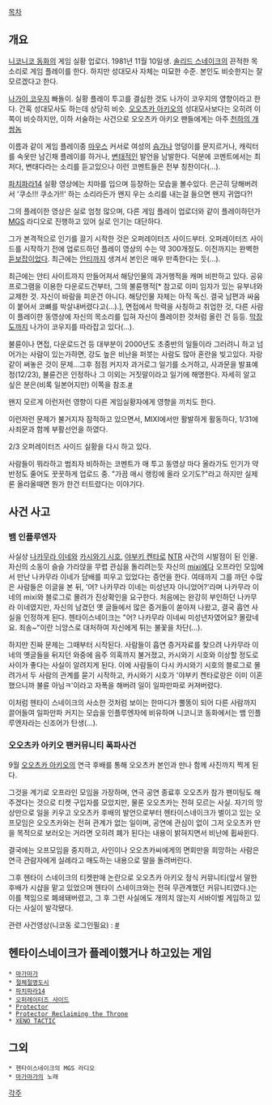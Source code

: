 [[목차]]
== 개요 ==
[[니코니코 동화]]의 게임 실황 업로더. 1981년 11월 10일생. [[솔리드 스네이크]]의 끈적한 목소리로 게임 플레이를 한다. 하지만 성대모사 자체는 미묘한 수준. 본인도 비슷한지는 잘 모르겠다고 한다.

[[나가이 코우지]] 빠돌이. 실황 플레이 투고를 결심한 것도 나가이 코우지의 영향이라고 한다. 간혹 성대모사도 하는데 상당히 비슷. [[오오츠카 아키오]]의 성대모사보다는 오히려 이쪽이 비슷하지만, 이하 서술하는 사건으로 오오츠카 아키오 팬들에게는 아주 [[천하의 개쌍놈]]

이름과 같이 게임 플레이중 [[마우스]] 커서로 여성의 [[슴가]]나 엉덩이를 문지르거나, 캐릭터를 속옷만 남긴채 플레이를 하거나, [[변태]]적인 발언을 남발한다. 덕분에 코멘트에서는 최저다, 변태다라는 소리를 듣고있으나 이런 코멘트들은 전부 칭찬이다(...).

[[파치파라14]] 실황 영상에는 치마를 입으며 등장하는 모습을 볼수있다. 은근히 당해버려서 '쿠소!!! 쿠소가!!' 하는 소리라든가 왠지 우는 소리를 내는걸 들으면 왠지 귀엽다?!

그의 플레이한 영상은 실로 엄청 많으며, 다른 게임 플레이 업로더와 같이 플레이하던가 [[MGS]] 라디오로 진행하고 있어 실로 인기는 대단하다.

그가 본격적으로 인기를 끌기 시작한 것은 오퍼레이터즈 사이드부터. 오퍼레이터즈 사이드를 시작하기 전에 업로드하던 플레이 영상의 수는 약 300개정도. 이전까지는 완벽한 [[듣보잡]]이었다. 최근에는 [[안티]]까지 생겨서 본인은 매우 만족한다는 듯(...).

최근에는 안티 사이트까지 만들어져서 해당인물의 과거행적을 캐며 비판하고 있다.
공유 프로그램을 이용한 다운로드건부터, 그의 불륜행적[* 참고로 이미 임자가 있는 유부녀와 교제한 것. 자신이 바람을 피운건 아니다. 해당인물 자체는 아직 독신. 결국 남편과 싸움이 붙어서 코뼈를 박살내버렸다고(...).], 면접에서 학력을 사칭하고 취업한 것, 다른 사람이 플레이한 동영상에 자신의 목소리를 입혀 자신이 플레이한 것처럼 올린 건 등등. [[막장]]도까지 나가이 코우지를 따라잡고 있다(...).

불륜이나 면접, 다운로드건 등 대부분이 2000년도 초중반의 일들이라 그러려니 하고 넘어가는 사람이 있는가하면, 강도 높은 비난을 퍼붓는 사람도 많아 혼란을 빚고있다.
자랑같이 써놓은 것이 문제...그후 점점 커지자 과거로그 일기를 소거하고, 사과문을 발표예정(12/23), 불륜건은 인정하나 그 이외는 거짓말이라고 일기에 해명한다. 자세히 알고 싶은 분은(비록 일본어지만) 이쪽을 참조.[http://www14.atwiki.jp/niconicohentaisnake/ #]

왠지 모르게 이런저런 영향이 다른 게임실황자에게 영향을 끼치도 한다.

이런저런 문제가 불거지자 잠적하고 있으면서, MIXI에서만 활발하게 활동하다, 1/31에 사죄문과 함께 부활선언을 하였다.

2/3 오퍼레이터즈 사이드 실황을 다시 하고 있다.

사람들이 뭐라하고 범죄자 비하하는 코멘트가 매 투고 동영상 마다 올라가도 인기가 약 반정도 줄어도 꿋꿋하게 업로드 중. "가끔 매시 랭킹에 올라 오기도?"라고 하지만 실제론 올라올때면 뭔가 한건 터트렸다는 이야기다.

== 사건 사고 ==
=== 뱀 인플루엔자 ===
사실상 [[나카무라 이네]]와 [[카시와기 시호]], [[야부키 켄타로]] [[NTR]] 사건의 시발점이 된 인물. 자신의 소동이 슬슬 가라앉을 무렵 관심을 돌리려는듯 자신의 [[mixi]]에다 오프라인 모임에서 만난 나카무라 이네가 담배를 피우고 있었다는 증언을 한다.
여태까지 그를 까던 수많은 사람들은 이글을 본 뒤, '어? 나카무라 이네는 미성년자 아니었어?'라며 나카무라 이네의 mixi와 블로그로 몰려가 진상확인을 요구한다. 처음에는 완강히 부인하던 나카무라 이네였지만, 자신의 남겼던 옛 글들에서 많은 증거들이 쏟아져 나왔고, 결국 흡연 사실을 인정하게 된다. 헨타이스네이크는 "어? 나카무라 이네씨 미성년자였어요? 몰랐네요. 죄송~"이란 늬앙스로 대처하여 자신에게 튀는 불꽃을 차단(…).

하지만 진짜 문제는 그때부터 시작된다. 사람들이 흡연 증거자료를 찾으려 나카무라 이네의 옛글들을 뒤지던 와중에 음주 의혹까지 불거졌고, 카시와기 시호와 이상할 정도로 사이가 좋다는 사실이 알려지게 된다. 이에 사람들이 다시 카시와기 시호의 블로그로 몰려가서 두 사람의 관계를 묻기 시작하고, 카시와기 시호가 '야부키 켄타로랑은 이미 이혼했으니까 불륜 아님ㅋ'이라고 자폭을 해버려 일이 일파만파로 커져버렸다.

이처럼 헨타이 스네이크의 사소한 것처럼 보이는 한마디가 뿔똥이 되어 다른 사람까지 끌어들여 일파만파 커지는 모습을 인플루엔자에 비유하며 니코니코 동화에서는 뱀 인플루엔자라는 신조어가 탄생(…).

=== 오오츠카 아키오 팬커뮤니티 폭파사건 ===
9월 [[오오츠카 아키오]]의 연극 후배를 통해 오오츠카 본인과 만나 함께 사진까지 찍게 된다.

그것을 계기로 오프라인 모임을 가장하며, 연극 공연 종료후 오오츠카 참가 팬미팅도 해주겠다는 것으로 티켓 구입자를 모았지만, 물론 오오츠카는 전혀 모르는 사실. 자기의 망상만으로 일을 키우고 오오츠카 후배의 발언으로부터 헨타이스네이크가 벌이고 있는 오프모임은 오오츠카와는 전혀 관계가 없는 일이며, 공연에 관심이 없이 그저 오오츠카 만을 목적으로 보러오는 거라면 오히려 폐가 된다는 내용이 밝혀지면서 비난에 휩싸윈다.

결국에는 오프모임을 중지하고, 사인이나 오오츠카씨에게의 면회만을 희망하는 사람은 연극 관람자에게 실례라고 매도하는 내용으로 말을 돌려버린다.

그후 헨타이 스네이크의 티켓판매 논란으로 오오츠카 아키오 정식 커뮤니티(앞서 말한 후배가 시샵을 맡고 있었으며 헨타이 스네이크와는 전혀 무관계했던 커뮤니티였다.)는 이를 책임으로 폐쇄돼버렸고, 그 후 그런 사실에도 개의치 않는지 서바이벌 게임하고 있다는 사실이 발각됐다.

관련 사건영상(니코동 로그인필요) : [http://www.nicovideo.jp/watch/sm8617146 #]

== 헨타이스네이크가 플레이했거나 하고있는 게임 ==
 * [[마가마가]]
 * [[절체절명도시]]
 * [[파치파라14]]
 * [[오퍼레이터즈 사이드]]
 * [[Protector]]
 * [[Protector Reclaiming the Throne]]
 * [[XENO TACTIC]]

== 그외 ==
 * 헨타이스네이크의 MGS 라디오
 * [[마가마가]]의 노래
[[각주]]
